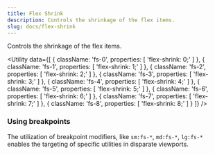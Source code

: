 ```yaml
---
title: Flex Shrink
description: Controls the shrinkage of the flex items.
slug: docs/flex-shrink
---
```


Controls the shrinkage of the flex items.

<Utility
  data={[
    {
      className: 'fs-0',
      properties: [
        'flex-shrink: 0;'
      ]
    },
    {
      className: 'fs-1',
      properties: [
        'flex-shrink: 1;'
      ]
    },
    {
      className: 'fs-2',
      properties: [
        'flex-shrink: 2;'
      ]
    },
    {
      className: 'fs-3',
      properties: [
        'flex-shrink: 3;'
      ]
    },
    {
      className: 'fs-4',
      properties: [
        'flex-shrink: 4;'
      ]
    },
    {
      className: 'fs-5',
      properties: [
        'flex-shrink: 5;'
      ]
    },
    {
      className: 'fs-6',
      properties: [
        'flex-shrink: 6;'
      ]
    },
    {
      className: 'fs-7',
      properties: [
        'flex-shrink: 7;'
      ]
    },
    {
      className: 'fs-8',
      properties: [
        'flex-shrink: 8;'
      ]
    }
  ]}
/>

### Using breakpoints

The utilization of breakpoint modifiers, like `sm:fs-*`, `md:fs-*`, `lg:fs-*` enables the targeting of specific utilities in disparate viewports.